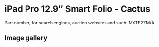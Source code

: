 
# iPad Pro 12.9″ Smart Folio - Cactus

Part number, for search engines, auction websites and such: MXTE2ZM/A

## Image gallery

<div style={{ width: "768px" }}>
  <GalleryComponent
    images={[
      {
        original: "/everysource/MXTE2.png",
        thumbnail: "/everypreview/MXTE2.png",
      },
      {
        original: "/everysource/MXTE2_AV1.png",
        thumbnail: "/everypreview/MXTE2_AV1.png",
      },
      {
        original: "/everysource/MXTE2_AV2.png",
        thumbnail: "/everypreview/MXTE2_AV2.png",
      },
      {
        original: "/everysource/MXTE2_AV3.png",
        thumbnail: "/everypreview/MXTE2_AV3.png",
      },
      {
        original: "/everysource/MXTE2_AV4.png",
        thumbnail: "/everypreview/MXTE2_AV4.png",
      }
    ]}
  />
</div>